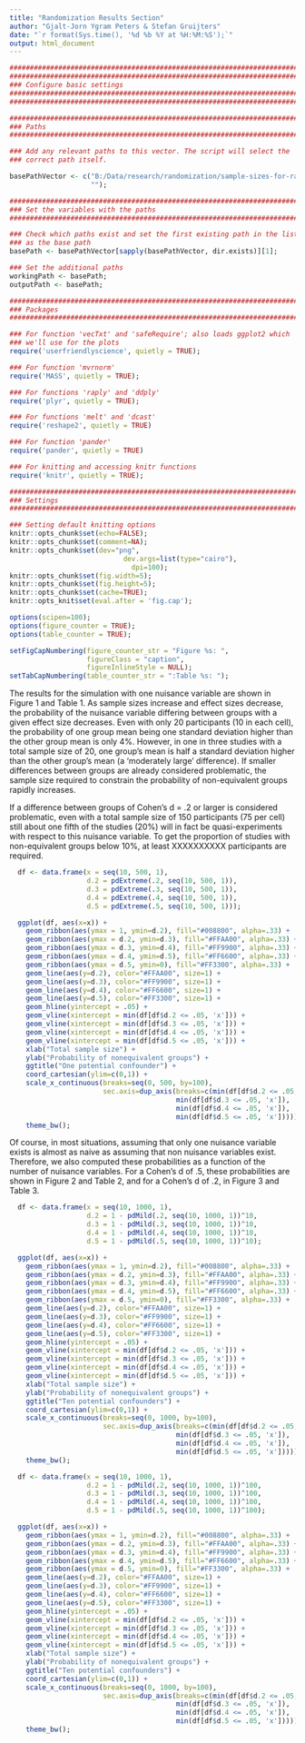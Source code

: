 ```yaml
---
title: "Randomization Results Section"
author: "Gjalt-Jorn Ygram Peters & Stefan Gruijters"
date: "`r format(Sys.time(), '%d %b %Y at %H:%M:%S');`"
output: html_document
---
```


```r

################################################################################
################################################################################
### Configure basic settings
################################################################################
################################################################################

########################################################################
### Paths
########################################################################

### Add any relevant paths to this vector. The script will select the
### correct path itself.

basePathVector <- c("B:/Data/research/randomization/sample-sizes-for-randomization",
                    "");

########################################################################
### Set the variables with the paths
########################################################################

### Check which paths exist and set the first existing path in the list
### as the base path
basePath <- basePathVector[sapply(basePathVector, dir.exists)][1];

### Set the additional paths
workingPath <- basePath;
outputPath <- basePath;

########################################################################
### Packages
########################################################################

### For function 'vecTxt' and 'safeRequire'; also loads ggplot2 which
### we'll use for the plots
require('userfriendlyscience', quietly = TRUE);

### For function 'mvrnorm'
require('MASS', quietly = TRUE);

### For functions 'raply' and 'ddply'
require('plyr', quietly = TRUE);

### For functions 'melt' and 'dcast'
require('reshape2', quietly = TRUE)

### For function 'pander'
require('pander', quietly = TRUE)

### For knitting and accessing knitr functions
require('knitr', quietly = TRUE);

########################################################################
### Settings
########################################################################

### Setting default knitting options
knitr::opts_chunk$set(echo=FALSE);
knitr::opts_chunk$set(comment=NA);
knitr::opts_chunk$set(dev="png", 
		  		            dev.args=list(type="cairo"),
			    	          dpi=100);
knitr::opts_chunk$set(fig.width=5);
knitr::opts_chunk$set(fig.height=5);
knitr::opts_chunk$set(cache=TRUE);
knitr::opts_knit$set(eval.after = 'fig.cap');

options(scipen=100);
options(figure_counter = TRUE);
options(table_counter = TRUE);

setFigCapNumbering(figure_counter_str = "Figure %s: ",
                   figureClass = "caption",
                   figureInlineStyle = NULL);
setTabCapNumbering(table_counter_str = ":Table %s: ");

```

The results for the simulation with one nuisance variable are shown in Figure 1 and Table 1. As sample sizes increase and effect sizes decrease, the probability of the nuisance variable differing between groups with a given effect size decreases. Even with only 20 participants (10 in each cell), the probability of one group mean being one standard deviation higher than the other group mean is only 4%. However, in one in three studies with a total sample size of 20, one group's mean is half a standard deviation higher than the other group's mean (a 'moderately large' difference). If smaller differences between groups are already considered problematic, the sample size required to constrain the probability of non-equivalent groups rapidly increases.

If a difference between groups of Cohen's d = .2 or larger is considered problematic, even with a total sample size of 150 participants (75 per cell) still about one fifth of the studies (20%) will in fact be quasi-experiments with respect to this nuisance variable. To get the proportion of studies with non-equivalent groups below 10%, at least XXXXXXXXXX participants are required.

```r

  df <- data.frame(x = seq(10, 500, 1),
                   d.2 = pdExtreme(.2, seq(10, 500, 1)),
                   d.3 = pdExtreme(.3, seq(10, 500, 1)),
                   d.4 = pdExtreme(.4, seq(10, 500, 1)),
                   d.5 = pdExtreme(.5, seq(10, 500, 1)));

  ggplot(df, aes(x=x)) +
    geom_ribbon(aes(ymax = 1, ymin=d.2), fill="#008800", alpha=.33) +
    geom_ribbon(aes(ymax = d.2, ymin=d.3), fill="#FFAA00", alpha=.33) +
    geom_ribbon(aes(ymax = d.3, ymin=d.4), fill="#FF9900", alpha=.33) +
    geom_ribbon(aes(ymax = d.4, ymin=d.5), fill="#FF6600", alpha=.33) +
    geom_ribbon(aes(ymax = d.5, ymin=0), fill="#FF3300", alpha=.33) +
    geom_line(aes(y=d.2), color="#FFAA00", size=1) +
    geom_line(aes(y=d.3), color="#FF9900", size=1) +
    geom_line(aes(y=d.4), color="#FF6600", size=1) +
    geom_line(aes(y=d.5), color="#FF3300", size=1) +
    geom_hline(yintercept = .05) +
    geom_vline(xintercept = min(df[df$d.2 <= .05, 'x'])) +
    geom_vline(xintercept = min(df[df$d.3 <= .05, 'x'])) +
    geom_vline(xintercept = min(df[df$d.4 <= .05, 'x'])) +
    geom_vline(xintercept = min(df[df$d.5 <= .05, 'x'])) +
    xlab("Total sample size") +
    ylab("Probability of nonequivalent groups") +
    ggtitle("One potential confounder") +
    coord_cartesian(ylim=c(0,1)) +
    scale_x_continuous(breaks=seq(0, 500, by=100),
                       sec.axis=dup_axis(breaks=c(min(df[df$d.2 <= .05, 'x']),
                                         min(df[df$d.3 <= .05, 'x']),
                                         min(df[df$d.4 <= .05, 'x']),
                                         min(df[df$d.5 <= .05, 'x'])))) +
    theme_bw();

```

Of course, in most situations, assuming that only one nuisance variable exists is almost as naive as assuming that non nuisance variables exist. Therefore, we also computed these probabilities as a function of the number of nuisance variables. For a Cohen's d of .5, these probabilities are shown in Figure 2 and Table 2, and for a Cohen's d of .2, in Figure 3 and Table 3.

```r

  df <- data.frame(x = seq(10, 1000, 1),
                   d.2 = 1 - pdMild(.2, seq(10, 1000, 1))^10,
                   d.3 = 1 - pdMild(.3, seq(10, 1000, 1))^10,
                   d.4 = 1 - pdMild(.4, seq(10, 1000, 1))^10,
                   d.5 = 1 - pdMild(.5, seq(10, 1000, 1))^10);

  ggplot(df, aes(x=x)) +
    geom_ribbon(aes(ymax = 1, ymin=d.2), fill="#008800", alpha=.33) +
    geom_ribbon(aes(ymax = d.2, ymin=d.3), fill="#FFAA00", alpha=.33) +
    geom_ribbon(aes(ymax = d.3, ymin=d.4), fill="#FF9900", alpha=.33) +
    geom_ribbon(aes(ymax = d.4, ymin=d.5), fill="#FF6600", alpha=.33) +
    geom_ribbon(aes(ymax = d.5, ymin=0), fill="#FF3300", alpha=.33) +
    geom_line(aes(y=d.2), color="#FFAA00", size=1) +
    geom_line(aes(y=d.3), color="#FF9900", size=1) +
    geom_line(aes(y=d.4), color="#FF6600", size=1) +
    geom_line(aes(y=d.5), color="#FF3300", size=1) +
    geom_hline(yintercept = .05) +
    geom_vline(xintercept = min(df[df$d.2 <= .05, 'x'])) +
    geom_vline(xintercept = min(df[df$d.3 <= .05, 'x'])) +
    geom_vline(xintercept = min(df[df$d.4 <= .05, 'x'])) +
    geom_vline(xintercept = min(df[df$d.5 <= .05, 'x'])) +
    xlab("Total sample size") +
    ylab("Probability of nonequivalent groups") +
    ggtitle("Ten potential confounders") +
    coord_cartesian(ylim=c(0,1)) +
    scale_x_continuous(breaks=seq(0, 1000, by=100),
                       sec.axis=dup_axis(breaks=c(min(df[df$d.2 <= .05, 'x']),
                                         min(df[df$d.3 <= .05, 'x']),
                                         min(df[df$d.4 <= .05, 'x']),
                                         min(df[df$d.5 <= .05, 'x'])))) +
    theme_bw();

```


```r

  df <- data.frame(x = seq(10, 1000, 1),
                   d.2 = 1 - pdMild(.2, seq(10, 1000, 1))^100,
                   d.3 = 1 - pdMild(.3, seq(10, 1000, 1))^100,
                   d.4 = 1 - pdMild(.4, seq(10, 1000, 1))^100,
                   d.5 = 1 - pdMild(.5, seq(10, 1000, 1))^100);

  ggplot(df, aes(x=x)) +
    geom_ribbon(aes(ymax = 1, ymin=d.2), fill="#008800", alpha=.33) +
    geom_ribbon(aes(ymax = d.2, ymin=d.3), fill="#FFAA00", alpha=.33) +
    geom_ribbon(aes(ymax = d.3, ymin=d.4), fill="#FF9900", alpha=.33) +
    geom_ribbon(aes(ymax = d.4, ymin=d.5), fill="#FF6600", alpha=.33) +
    geom_ribbon(aes(ymax = d.5, ymin=0), fill="#FF3300", alpha=.33) +
    geom_line(aes(y=d.2), color="#FFAA00", size=1) +
    geom_line(aes(y=d.3), color="#FF9900", size=1) +
    geom_line(aes(y=d.4), color="#FF6600", size=1) +
    geom_line(aes(y=d.5), color="#FF3300", size=1) +
    geom_hline(yintercept = .05) +
    geom_vline(xintercept = min(df[df$d.2 <= .05, 'x'])) +
    geom_vline(xintercept = min(df[df$d.3 <= .05, 'x'])) +
    geom_vline(xintercept = min(df[df$d.4 <= .05, 'x'])) +
    geom_vline(xintercept = min(df[df$d.5 <= .05, 'x'])) +
    xlab("Total sample size") +
    ylab("Probability of nonequivalent groups") +
    ggtitle("Ten potential confounders") +
    coord_cartesian(ylim=c(0,1)) +
    scale_x_continuous(breaks=seq(0, 1000, by=100),
                       sec.axis=dup_axis(breaks=c(min(df[df$d.2 <= .05, 'x']),
                                         min(df[df$d.3 <= .05, 'x']),
                                         min(df[df$d.4 <= .05, 'x']),
                                         min(df[df$d.5 <= .05, 'x'])))) +
    theme_bw();

```
